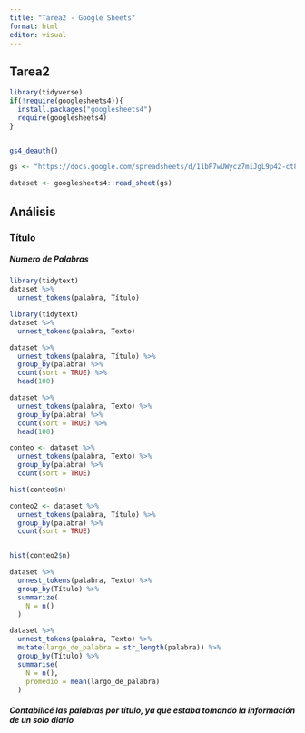 ```yaml
---
title: "Tarea2 - Google Sheets"
format: html
editor: visual
---
```


## Tarea2

```r
library(tidyverse)
if(!require(googlesheets4)){
  install.packages("googlesheets4")
  require(googlesheets4)
}


gs4_deauth()

gs <- "https://docs.google.com/spreadsheets/d/11bP7wUWycz7miJgL9p42-ct8hB4jePN6DcvrKJ3WnoM/edit#gid=0"

dataset <- googlesheets4::read_sheet(gs)


```

## Análisis

### Título

##### Numero de Palabras

```r
library(tidytext)
dataset %>%
  unnest_tokens(palabra, Título)
```

```r
library(tidytext)
dataset %>%
  unnest_tokens(palabra, Texto)
```

```r
dataset %>%
  unnest_tokens(palabra, Título) %>%
  group_by(palabra) %>% 
  count(sort = TRUE) %>%
  head(100)
```

```r
dataset %>%
  unnest_tokens(palabra, Texto) %>%
  group_by(palabra) %>% 
  count(sort = TRUE) %>%
  head(100)
```

```r
conteo <- dataset %>%
  unnest_tokens(palabra, Texto) %>%
  group_by(palabra) %>% 
  count(sort = TRUE) 

hist(conteo$n)
```

```r
conteo2 <- dataset %>%
  unnest_tokens(palabra, Título) %>%
  group_by(palabra) %>%
  count(sort = TRUE)


hist(conteo2$n)
```

```r
dataset %>% 
  unnest_tokens(palabra, Texto) %>%
  group_by(Título) %>%
  summarize(
    N = n()
  )
```

```r
dataset %>%
  unnest_tokens(palabra, Texto) %>%
  mutate(largo_de_palabra = str_length(palabra)) %>%
  group_by(Título) %>%
  summarise(
    N = n(),
    promedio = mean(largo_de_palabra)
  )
```

##### Contabilicé las palabras por título, ya que estaba tomando la información de un solo diario
